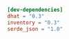 ```toml title="Cargo.toml" ins={4}
[dev-dependencies]
dhat = "0.3"
inventory = "0.3"
serde_json = "1.0"
```
